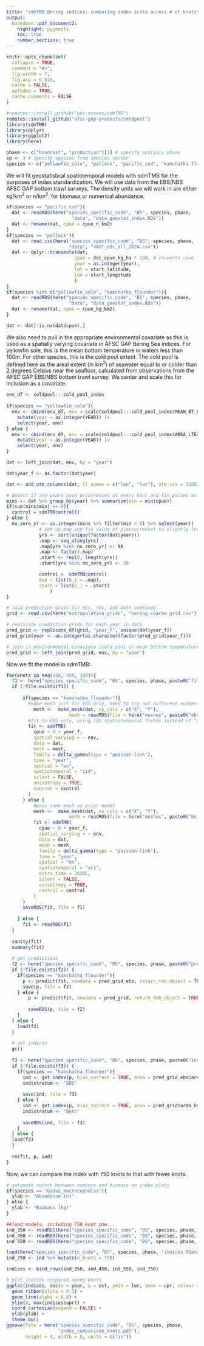```yaml
---
title: "sdmTMB Bering indices: comparing index scale across # of knots"
output:
  bookdown::pdf_document2:
    highlight: pygments
    toc: true
    number_sections: true
---
```


```r
knitr::opts_chunk$set(
  collapse = TRUE,
  comment = "#>",
  fig.width = 7,
  fig.asp = 0.618,
  cache = FALSE,
  autodep = TRUE,
  cache.comments = FALSE
)
```

```r
#remotes::install_github("pbs-assess/sdmTMB")
remotes::install_github("afsc-gap-products/coldpool")
library(sdmTMB)
library(dplyr)
library(ggplot2)
library(here)

phase <- c("hindcast", "production")[1] # specify analysis phase
sp <- 3 # specify species from species vector
species <- c("yellowfin_sole", "pollock", "pacific_cod", "kamchatka_flounder")[sp]
```

We will fit geostatistical spatiotemporal models with sdmTMB for the purposes of index standardization. We will use data from the EBS/NBS AFSC GAP bottom trawl surveys. The density units we will work in are either kg/km^2^ or n/km^2^, for biomass or numerical abundance. 

```r
if(species == "pacific_cod"){
  dat <- readRDS(here("species_specific_code", "BS", species, phase, 
                        "data", "data_geostat_index.RDS"))
  dat <- rename(dat, cpue = cpue_n_km2)
}
if(species == "pollock"){
  dat <- read.csv(here("species_specific_code", "BS", species, phase,
                       "data", "VAST_ddc_all_2024.csv"))  
  dat <- dplyr::transmute(dat,
                         cpue = ddc_cpue_kg_ha * 100, # converts cpue from kg/ha to kg/km^2
                         year = as.integer(year),
                         lat = start_latitude,
                         lon = start_longitude
                         )
}
if(species %in% c("yellowfin_sole", "kamchatka_flounder")){
  dat <- readRDS(here("species_specific_code", "BS", species, phase, 
                       "data", "data_geostat_index.RDS"))  
  dat <- rename(dat, cpue = cpue_kg_km2)
}

dat <- dat[!is.na(dat$cpue),]
```

We also need to pull in the appropriate environmental covariate as this is used as a spatially varying covariate in AFSC GAP Bering Sea indices. For yellowfin sole, this is the mean bottom temperature in waters less than 100m. For other species, this is the cold pool extent. The cold pool is defined here as the areal extent (in km^2^) of seawater equal to or colder than 2 degrees Celsius near the seafloor, calculated from observations from the AFSC GAP EBS/NBS bottom trawl survey. We center and scale this for inclusion as a covariate.

```r

env_df <- coldpool:::cold_pool_index
  
if(species == "yellowfin_sole"){
  env <- cbind(env_df, env = scale(coldpool:::cold_pool_index$MEAN_BT_LT100M)) |>
    mutate(year = as.integer(YEAR)) |>
    select(year, env)
} else {
  env <- cbind(env_df, env = scale(coldpool:::cold_pool_index$AREA_LTE2_KM2)) |>
    mutate(year = as.integer(YEAR)) |>
    select(year, env)
}

dat <- left_join(dat, env, by = "year") 

dat$year_f <- as.factor(dat$year)

dat <- add_utm_columns(dat, ll_names = c("lon", "lat"), utm_crs = 32602, units = "km")

# detect if any years have occurrences at every haul and fix params as needed
mins <- dat %>% group_by(year) %>% summarize(min = min(cpue))
if(sum(mins$min) == 0){
  control = sdmTMBcontrol()
} else {
  no_zero_yr <- as.integer(mins %>% filter(min > 0) %>% select(year))
			# set up map and fix value of p(occurrence) to slightly less than 1:
			yrs <- sort(unique(factor(dat$year)))
			.map <- seq_along(yrs)
			.map[yrs %in% no_zero_yr] <- NA
			.map <- factor(.map)
			.start <- rep(0, length(yrs))
			.start[yrs %in% no_zero_yr] <- 20

			control =  sdmTMBcontrol(
            map = list(b_j = .map),
            start = list(b_j = .start)
			    )
}

# load prediction grids for ebs, nbs, and both combined
grid <- read.csv(here("extrapolation_grids", "bering_coarse_grid.csv"))

# replicate prediction grids for each year in data
pred_grid <- replicate_df(grid, "year_f", unique(dat$year_f))
pred_grid$year <- as.integer(as.character(factor(pred_grid$year_f)))

# join in environmental covariate (cold pool or mean bottom temperature)
pred_grid <- left_join(pred_grid, env, by = "year")
```
Now we fit the model in sdmTMB:

```r
for(knots in seq(350, 550, 100)){
  f1 <- here("species_specific_code", "BS", species, phase, paste0("fit_", knots, "_knots.RDS"))
  if (!file.exists(f1)) {
    
      if(species == "kamchatka_flounder"){
        #make mesh just for EBS only, need to try out different numbers of knots
          mesh <-  make_mesh(dat, xy_cols = c("X", "Y"), 
                       mesh = readRDS(file = here("meshes", paste0("ebs_vast_mesh_", knots, "_knots.RDS"))))
        #fit to EBS only, using IID spatiotemporal fields instead of "ar1"
        fit <- sdmTMB( 
          cpue ~ 0 + year_f,
          spatial_varying = ~ env,
          data = dat, 
          mesh = mesh,
          family = delta_gamma(type = "poisson-link"), 
          time = "year", 
          spatial = "on",
          spatiotemporal = "iid",
          silent = FALSE,
          anisotropy = TRUE,
          control = control
        )
      } else {
          #pass same mesh as prior model
          mesh <-  make_mesh(dat, xy_cols = c("X", "Y"), 
                       mesh = readRDS(file = here("meshes", paste0("bs_vast_mesh_", knots, "_knots.RDS"))))
          fit <- sdmTMB( 
            cpue ~ 0 + year_f,
            spatial_varying = ~ env,
            data = dat, 
            mesh = mesh,
            family = delta_gamma(type = "poisson-link"), 
            time = "year", 
            spatial = "on",
            spatiotemporal = "ar1",
            extra_time = 2020L, 
            silent = FALSE,
            anisotropy = TRUE,
            control = control
          )
      }
      saveRDS(fit, file = f1)
      
    } else {
      fit <- readRDS(f1)
  }
  
  sanity(fit)
  summary(fit)
  
  # get predictions
  f2 <- here("species_specific_code", "BS", species, phase, paste0("predictions_", knots, "_knots.RDS"))
  if (!file.exists(f2)) {
    if(species == "kamchatka_flounder"){
      p <- predict(fit, newdata = pred_grid_ebs, return_tmb_object = TRUE)
      save(p, file = f2)
    } else {
        p <- predict(fit, newdata = pred_grid, return_tmb_object = TRUE)
        
        saveRDS(p, file = f2)
    }
  } else {
    load(f2)
  }
  
  # get indices
  gc()
  
  f3 <- here("species_specific_code", "BS", species, phase, paste0("index_", knots, "_knots.RDS"))
  if (!file.exists(f3)) {
    if(species == "kamchatka_flounder"){
      ind <- get_index(p, bias_correct = TRUE, area = pred_grid_ebs$area_km2)
      ind$stratum <- "EBS"
      
      save(ind, file = f3)
    } else {
      ind <- get_index(p, bias_correct = TRUE, area = pred_grid$area_km2)
      ind$stratum <- "Both"
  
      saveRDS(ind, file = f3)
    }
  } else {
  load(f3)
  }
  
  rm(fit, p, ind)
}
```

Now, we can compare the index with 750 knots to that with fewer knots:

```r
# automate switch between numbers and biomass on index plots
if(species == "Gadus_macrocephalus"){
  ylab <- "Abundance (n)"
} else {
  ylab <- "Biomass (kg)"
}

##load models, including 750 knot one...
ind_350 <- readRDS(here("species_specific_code", "BS", species, phase, "index_350_knots.RDS")) %>% mutate(n_knots = 350)
ind_450 <- readRDS(here("species_specific_code", "BS", species, phase, "index_450_knots.RDS")) %>% mutate(n_knots = 450)
ind_550 <- readRDS(here("species_specific_code", "BS", species, phase, "index_550_knots.RDS")) %>% mutate(n_knots = 550)

load(here("species_specific_code", "BS", species, phase, "indices.RData"))
ind_750 <- ind %>% mutate(n_knots = 750)

indices <- bind_rows(ind_350, ind_450, ind_550, ind_750)

# plot indices compared among knots
ggplot(indices, aes(x = year, y = est, ymin = lwr, ymax = upr, colour = factor(n_knots))) + 
  geom_ribbon(alpha = 0.1) +
  geom_line(alpha = 0.8) + 
  ylim(0, max(indices$upr)) +
  coord_cartesian(expand = FALSE) + 
  ylab(ylab) +
  theme_bw()
ggsave(file = here("species_specific_code", "BS", species, phase, 
                   "index_comparison_knots.pdf"), 
       height = 4, width = 6, units = c("in"))
```
